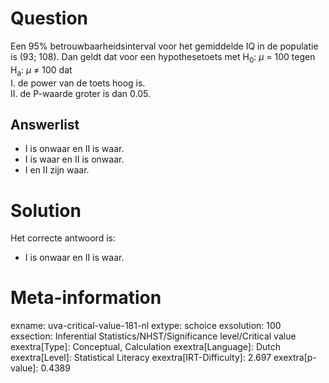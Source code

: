 Question
========

Een 95% betrouwbaarheidsinterval voor het gemiddelde IQ in de populatie
is (93; 108). Dan geldt dat voor een hypothesetoets met H~0~: *μ* = 100
tegen H~a~: *μ* ≠ 100 dat\
I. de power van de toets hoog is.\
II. de P-waarde groter is dan 0.05.


Answerlist
----------

* I is onwaar en II is waar.
* I is waar en II is onwaar.
* I en II zijn waar.

Solution
========

Het correcte antwoord is: 

* I is onwaar en II is waar.

Meta-information
================
exname: uva-critical-value-181-nl
extype: schoice
exsolution: 100
exsection: Inferential Statistics/NHST/Significance level/Critical value
exextra[Type]: Conceptual, Calculation
exextra[Language]: Dutch
exextra[Level]: Statistical Literacy
exextra[IRT-Difficulty]: 2.697
exextra[p-value]: 0.4389
